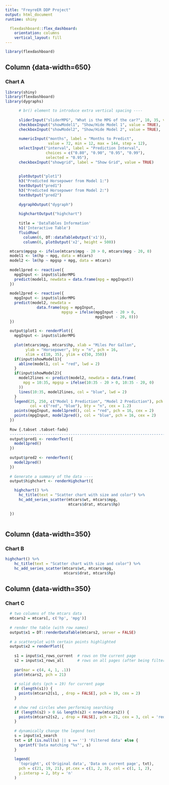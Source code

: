 ```yaml
---
title: "FreyreER DDP Project"
output: html_document
runtime: shiny

  flexdashboard::flex_dashboard:
    orientation: columns
    vertical_layout: fill
---
```


```r
library(flexdashboard)
```

Column {data-width=650} {.sidebar}
-----------------------------------------------------------------------

### Chart A

```r

library(shiny)
library(flexdashboard)
library(dygraphs)

      # br() element to introduce extra vertical spacing ----
      
      sliderInput("sliderMPG", "What is the MPG of the car?", 10, 35, value = 20),
      checkboxInput("showModel1", "Show/Hide Model 1", value = TRUE),
      checkboxInput("showModel2", "Show/Hide Model 2", value = TRUE),
      
      numericInput("months", label = "Months to Predict", 
                   value = 72, min = 12, max = 144, step = 12),
      selectInput("interval", label = "Prediction Interval",
                  choices = c("0.80", "0.90", "0.95", "0.99"),
                  selected = "0.95"),
      checkboxInput("showgrid", label = "Show Grid", value = TRUE)
  
    
      plotOutput("plot1")
      h3("Predicted Horsepower from Model 1:")
      textOutput("pred1")
      h3("Predicted Horsepower from Model 2:")
      textOutput("pred2")
      
      dygraphOutput("dygraph")
      
      highchartOutput("highchart")
      
      title = 'DataTables Information'
      h1('Interactive Table')
      fluidRow(
        column(6, DT::dataTableOutput('x1')),
        column(6, plotOutput('x2', height = 500))

  mtcars$mpgsp <- ifelse(mtcars$mpg - 20 > 0, mtcars$mpg - 20, 0)
  model1 <- lm(hp ~ mpg, data = mtcars)
  model2 <- lm(hp ~ mpgsp + mpg, data = mtcars)
  
  model1pred <- reactive({
    mpgInput <- input$sliderMPG
    predict(model1, newdata = data.frame(mpg = mpgInput))
  })
  
  model2pred <- reactive({
    mpgInput <- input$sliderMPG
    predict(model2, newdata = 
              data.frame(mpg = mpgInput,
                         mpgsp = ifelse(mpgInput - 20 > 0,
                                        mpgInput - 20, 0)))
  })
  
  output$plot1 <- renderPlot({
    mpgInput <- input$sliderMPG
    
    plot(mtcars$mpg, mtcars$hp, xlab = "Miles Per Gallon", 
         ylab = "Horsepower", bty = "n", pch = 16,
         xlim = c(10, 35), ylim = c(50, 350))
    if(input$showModel1){
      abline(model1, col = "red", lwd = 2)
    }
    if(input$showModel2){
      model2lines <- predict(model2, newdata = data.frame(
        mpg = 10:35, mpgsp = ifelse(10:35 - 20 > 0, 10:35 - 20, 0)
      ))
      lines(10:35, model2lines, col = "blue", lwd = 2)
    }
    legend(25, 250, c("Model 1 Prediction", "Model 2 Prediction"), pch = 16, 
           col = c("red", "blue"), bty = "n", cex = 1.2)
    points(mpgInput, model1pred(), col = "red", pch = 16, cex = 2)
    points(mpgInput, model2pred(), col = "blue", pch = 16, cex = 2)
  })
 
  Row {.tabset .tabset-fade}
  -----------------------------------------------------------------------
  output$pred1 <- renderText({
    model1pred()
  })
  
  output$pred2 <- renderText({
    model2pred()
  })
  
  # Generate a summary of the data ----
  output$highchart <- renderHighchart({

    highchart() %>% 
      hc_title(text = "Scatter chart with size and color") %>% 
      hc_add_series_scatter(mtcars$wt, mtcars$mpg,
                            mtcars$drat, mtcars$hp)
    
  })
  

```

Column {data-width=350}{.tabset}
-----------------------------------------------------------------------

### Chart B

```r
highchart() %>% 
    hc_title(text = "Scatter chart with size and color") %>% 
    hc_add_series_scatter(mtcars$wt, mtcars$mpg,
                          mtcars$drat, mtcars$hp)

```
Column {data-width=350}{.tabset}
-----------------------------------------------------------------------
### Chart C

```r
  # two columns of the mtcars data
  mtcars2 = mtcars[, c('hp', 'mpg')]
  
  # render the table (with row names)
  output$x1 = DT::renderDataTable(mtcars2, server = FALSE)
  
  # a scatterplot with certain points highlighted
  output$x2 = renderPlot({
    
    s1 = input$x1_rows_current  # rows on the current page
    s2 = input$x1_rows_all      # rows on all pages (after being filtered)
    
    par(mar = c(4, 4, 1, .1))
    plot(mtcars2, pch = 21)
    
    # solid dots (pch = 19) for current page
    if (length(s1)) {
      points(mtcars2[s1, , drop = FALSE], pch = 19, cex = 2)
    }
    
    # show red circles when performing searching
    if (length(s2) > 0 && length(s2) < nrow(mtcars2)) {
      points(mtcars2[s2, , drop = FALSE], pch = 21, cex = 3, col = 'red')
    }
    
    # dynamically change the legend text
    s = input$x1_search
    txt = if (is.null(s) || s == '') 'Filtered data' else {
      sprintf('Data matching "%s"', s)
    }
    
    legend(
      'topright', c('Original data', 'Data on current page', txt),
      pch = c(21, 19, 21), pt.cex = c(1, 2, 3), col = c(1, 1, 2),
      y.intersp = 2, bty = 'n'
    )

```


